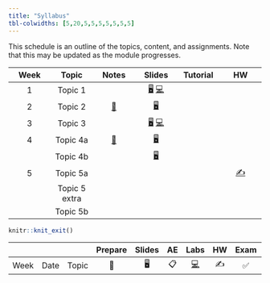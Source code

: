 ```yaml
---
title: "Syllabus"
tbl-colwidths: [5,20,5,5,5,5,5,5,5]
---
```


This schedule is an outline of the topics, content, and assignments. Note that this may be updated as the module progresses.

::: column-page
| Week | Topic | Notes | Slides | Tutorial | HW |
|:----------:|:----------:|:----------:|:----------:|:----------:|:----------:|
| 1 | Topic 1 |  | [🖥️](/slides/lab-0.html "Lab slides"){aria-label="Lab 0 slides"} [💻](/labs/lab-0.html "Lab instructions"){aria-label="Lab 0 instructions"} |  |  |
| 2 | Topic 2 | [📖](/weeks/week-1.html#prepare){aria-label="Week 1 summary"} | [🖥️](/slides/lec-1.html "Lecture slides"){aria-label="Lecture 1 slides"} |  |  |
| 3 | Topic 3 |  | [🖥️](/slides/lab-1.html "Lab slides"){aria-label="Lab 1 slides"} [💻](/labs/lab-1.html "Lab instructions"){aria-label="Lab 1 instructions"} |  |  |
| 4 | Topic 4a | [📖](/weeks/week-2.html#prepare){aria-label="Week 2 summary"} | [🖥️](/slides/lec-2.html "Lecture slides"){aria-label="Lecture 2 slides"} |  |  |
|  | Topic 4b |  | [🖥️](/slides/lec-3.html "Lecture slides"){aria-label="Lecture 3 slides"} |  |  |
| 5 | Topic 5a |  |  |  | [✍️](/hw/hw-5.html){aria-label="HW 5 instructions"} |
|  | Topic 5 extra |  |  |  |  |
|  | Topic 5b |  |  |  |  |
:::

```r
knitr::knit_exit()
```

::: column-page
|   |   |   | Prepare | Slides | AE | Labs | HW | Exam | Project |
|--------|--------|--------|:------:|:------:|:------:|:------:|:------:|:------:|:------:|
| Week | Date | Topic | 📖 | 🖥️ | 📋 | [💻](https://sakai.duke.edu/samigo-app/servlet/Login?id=6fa7ebf3-01af-42a6-91ba-3e813d3901221641094171786) | ✍️ | ✅ | 📂 |
:::
